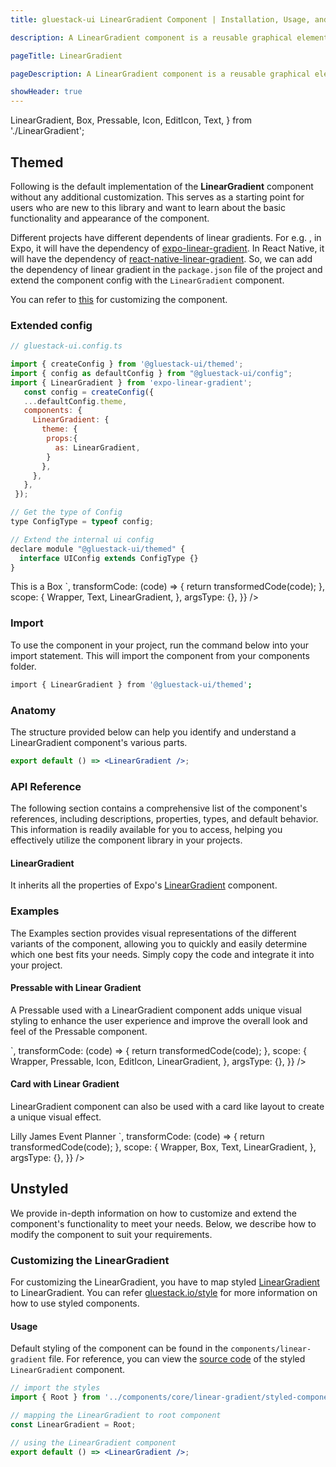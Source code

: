 ```yaml
---
title: gluestack-ui LinearGradient Component | Installation, Usage, and API

description: A LinearGradient component is a reusable graphical element that helps create linear gradients as background or styling effects within UI elements. A linear gradient is a gradual transition between two or more colors, creating a smooth progression of color changes along a straight line.

pageTitle: LinearGradient

pageDescription: A LinearGradient component is a reusable graphical element that helps create linear gradients as background or styling effects within UI elements. A linear gradient is a gradual transition between two or more colors, creating a smooth progression of color changes along a straight line.

showHeader: true
---
```



<Meta title="components/Layout/LinearGradient" />

  LinearGradient,
  Box,
  Pressable,
  Icon,
  EditIcon,
  Text,
} from './LinearGradient';


## Themed

Following is the default implementation of the **LinearGradient** component without any additional customization. This serves as a starting point for users who are new to this library and want to learn about the basic functionality and appearance of the component.

Different projects have different dependents of linear gradients. For e.g. , in Expo, it will have the dependency of [expo-linear-gradient](https://docs.expo.dev/versions/latest/sdk/linear-gradient/). In React Native, it will have the dependency of [react-native-linear-gradient](https://www.npmjs.com/package/react-native-linear-gradient). So, we can add the dependency of linear gradient in the `package.json` file of the project and extend the component config with the `LinearGradient` component.

You can refer to [this](https://ui.gluestack.io/docs/theme/customizing-components) for customizing the component.

### Extended config

```jsx
// gluestack-ui.config.ts

import { createConfig } from '@gluestack-ui/themed';
import { config as defaultConfig } from "@gluestack-ui/config";
import { LinearGradient } from 'expo-linear-gradient';
   const config = createConfig({
   ...defaultConfig.theme,
   components: {
     LinearGradient: {
       theme: {
        props:{
          as: LinearGradient,
        }
       },
     },
   },
 });

// Get the type of Config
type ConfigType = typeof config;

// Extend the internal ui config
declare module "@gluestack-ui/themed" {
  interface UIConfig extends ConfigType {}
}

```

<AppProvider>
  <CodePreview
    showComponentRenderer={true}
    showArgsController={false}
    metaData={{
      code: `
<LinearGradient  colors={['$purple400', '$red400']} p="$5">
  <Text color="white">
    This is a Box
  </Text>
</LinearGradient>
`,
      transformCode: (code) => {
        return transformedCode(code);
      },
      scope: {
        Wrapper,
        Text,
        LinearGradient,
      },
      argsType: {},
    }}
  />
</AppProvider>

<br />

### Import

To use the component in your project, run the command below into your import statement. This will import the component from your components folder.

```bash
import { LinearGradient } from '@gluestack-ui/themed';
```

### Anatomy

The structure provided below can help you identify and understand a LinearGradient component's various parts.

```jsx
export default () => <LinearGradient />;
```

### API Reference

The following section contains a comprehensive list of the component's references, including descriptions, properties, types, and default behavior. This information is readily available for you to access, helping you effectively utilize the component library in your projects.

#### LinearGradient

It inherits all the properties of Expo's [LinearGradient](https://docs.expo.dev/versions/latest/sdk/linear-gradient/) component.

### Examples

The Examples section provides visual representations of the different variants of the component, allowing you to quickly and easily determine which one best fits your needs. Simply copy the code and integrate it into your project.

#### Pressable with Linear Gradient

A Pressable used with a LinearGradient component adds unique visual styling to enhance the user experience and improve the overall look and feel of the Pressable component.

<AppProvider>
  <CodePreview
    showComponentRenderer={true}
    showArgsController={false}
    metaData={{
      code: `
    <LinearGradient colors={['$cyan400', '$green400']} borderRadius="$full">
      <Pressable p="$4">
        <Icon as={EditIcon} color="$white" />
      </Pressable>
    </LinearGradient>
      `,
      transformCode: (code) => {
        return transformedCode(code);
      },
      scope: {
        Wrapper,
        Pressable,
        Icon,
        EditIcon,
        LinearGradient,
      },
      argsType: {},
    }}
  />
</AppProvider>

#### Card with Linear Gradient

LinearGradient component can also be used with a card like layout to create a unique visual effect.

<AppProvider>
  <CodePreview
    showComponentRenderer={true}
    showArgsController={false}
    metaData={{
      code: `
    <LinearGradient
      colors={['$purple400', '$blue400', '$pink300']}
      borderRadius="$md"
    >
      <Box width={256} py="$12" justifyContent="center">
        <Text
          fontSize="$xl"
          pl="$2.5"
          color="$black"
          fontWeight="$thin"
          fontStyle="italic"
          textAlign="center"
        >
          Lilly James
        </Text>
        <Box bg="$fuchsia100" px="$2" mt="$4">
          <Text fontSize="$xs" color="$gray600" textAlign="center">
            Event Planner
          </Text>
        </Box>
      </Box>
    </LinearGradient>
      `,
      transformCode: (code) => {
        return transformedCode(code);
      },
      scope: {
        Wrapper,
        Box,
        Text,
        LinearGradient,
      },
      argsType: {},
    }}
  />
</AppProvider>

## Unstyled

We provide in-depth information on how to customize and extend the component's functionality to meet your needs. Below, we describe how to modify the component to suit your requirements.

### Customizing the LinearGradient

For customizing the LinearGradient, you have to map styled [LinearGradient](https://docs.expo.dev/versions/latest/sdk/linear-gradient/) to LinearGradient. You can refer [gluestack.io/style](/style) for more information on how to use styled components.

#### Usage

Default styling of the component can be found in the `components/linear-gradient` file. For reference, you can view the [source code](https://github.com/gluestack/gluestack-ui/blob/main/packages/themed/src/components/LinearGradient) of the styled `LinearGradient` component.

```jsx
// import the styles
import { Root } from '../components/core/linear-gradient/styled-components';

// mapping the LinearGradient to root component
const LinearGradient = Root;

// using the LinearGradient component
export default () => <LinearGradient />;
```
